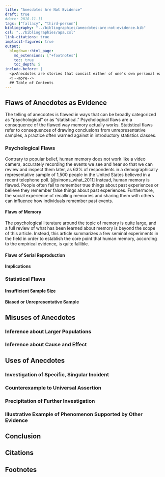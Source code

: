 ```yaml
---
title: "Anecdotes Are Not Evidence"
draft: true
#date: 2018-11-11
tags: ["fallacy", "third-person"]
bibliography: "../bibliographies/anecdotes-are-not-evidence.bib"
csl: "../bibliographies/apa.csl"
link-citations: true
implicit-figures: true
output:
  blogdown::html_page:
    md_extensions: ["+footnotes"]
    toc: true
    toc_depth: 5
include-before: |
  <p>Anecdotes are stories that consist either of one's own personal experiences or of the retelling of the personal experiences of someone else. This article clarifies the utility of the maxim "anecdotes are not evidence" by discussing the flaws intrinsic to the use of anecdotes, namely, the flaws of memory recall, on the one hand, and flaws in drawing conclusions from an a unrepresentative sample, on the other. The article then explores the kinds of conclusions that such flaws preclude anecdotes from supporting, such as inferences about larger populations and inferences about cause and effect. Finally, the article explores applications for which anecdotes remain a viable, if flawed, source of evidence.</p>
  <!--more-->
  ## Table of Contents
---
```



## Flaws of Anecdotes as Evidence

The telling of anecdotes is flawed in ways that can be broadly categorized as "psychological" or as "statistical." Psychological flaws are a consequence of the flawed way memory actually works. Statistical flaws refer to consequences of drawing conclusions from unrepresentative samples, a practice often warned against in introductory statistics classes.

### Psychological Flaws

Contrary to popular belief, human memory does not work like a video camera, accurately recording the events we see and hear so that we can review and inspect them later, as 63% of respondents in a demographically representative sample of 1,500 people in the United States believed in a recent telephone poll. [@simons_what_2011] Instead, human memory is flawed. People often fail to remember true things about past experiences or believe they remember false things about past experiences. Furthermore, the social experience of recalling memories and sharing them with others can influence how individuals remember past events.

#### Flaws of Memory

The psychological literature around the topic of memory is quite large, and a full review of what has been learned about memory is beyond the scope of this article. Instead, this article summarizes a few seminal experiments in the field in order to establish the core point that human memory, according to the empirical evidence, is quite fallible.

#### Flaws of Serial Reproduction

#### Implications

### Statistical Flaws

#### Insufficient Sample Size

#### Biased or Unrepresentative Sample

## Misuses of Anecdotes

### Inference about Larger Populations

### Inference about Cause and Effect

## Uses of Anecdotes

### Investigation of Specific, Singular Incident

### Counterexample to Universal Assertion

### Precipitation of Further Investigation

### Illustrative Example of Phenomenon Supported by Other Evidence

## Conclusion


## Citations

::: {#refs}
:::


## Footnotes
